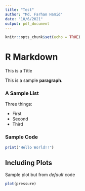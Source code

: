 ```yaml
---
title: "Test"
author: "Md. Farhan Hamid"
date: "10/6/2021"
output: pdf_document
---
```


```r
knitr::opts_chunk$set(echo = TRUE)
```

# R Markdown
This is a Title


This is a sample **paragraph**. 

### A Sample List

Three things: 

- First  
- Second  
- Third  

### Sample Code 
```r
print("Hello World!!")
```

## Including Plots

Sample plot but from *default* code 

```r
plot(pressure)
```

